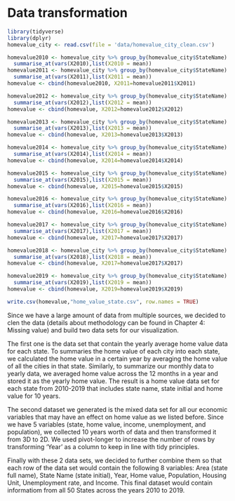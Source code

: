 # Data transformation

```r
library(tidyverse)
library(dplyr)
homevalue_city <- read.csv(file = 'data/homevalue_city_clean.csv')
```


```r
homevalue2010 <- homevalue_city %>% group_by(homevalue_city$StateName) %>% 
  summarise_at(vars(X2010),list(X2010 = mean))
homevalue2011 <- homevalue_city %>% group_by(homevalue_city$StateName) %>% 
  summarise_at(vars(X2011),list(X2011 = mean))
homevalue <- cbind(homevalue2010, X2011=homevalue2011$X2011)

homevalue2012 <- homevalue_city %>% group_by(homevalue_city$StateName) %>% 
  summarise_at(vars(X2012),list(X2012 = mean))
homevalue <- cbind(homevalue, X2012=homevalue2012$X2012)

homevalue2013 <- homevalue_city %>% group_by(homevalue_city$StateName) %>% 
  summarise_at(vars(X2013),list(X2013 = mean))
homevalue <- cbind(homevalue, X2013=homevalue2013$X2013)

homevalue2014 <- homevalue_city %>% group_by(homevalue_city$StateName) %>% 
  summarise_at(vars(X2014),list(X2014 = mean))
homevalue <- cbind(homevalue, X2014=homevalue2014$X2014)

homevalue2015 <- homevalue_city %>% group_by(homevalue_city$StateName) %>% 
  summarise_at(vars(X2015),list(X2015 = mean))
homevalue <- cbind(homevalue, X2015=homevalue2015$X2015)

homevalue2016 <- homevalue_city %>% group_by(homevalue_city$StateName) %>% 
  summarise_at(vars(X2016),list(X2016 = mean))
homevalue <- cbind(homevalue, X2016=homevalue2016$X2016)

homevalue2017 <- homevalue_city %>% group_by(homevalue_city$StateName) %>% 
  summarise_at(vars(X2017),list(X2017 = mean))
homevalue <- cbind(homevalue, X2017=homevalue2017$X2017)

homevalue2018 <- homevalue_city %>% group_by(homevalue_city$StateName) %>% 
  summarise_at(vars(X2018),list(X2018 = mean))
homevalue <- cbind(homevalue, X2017=homevalue2017$X2017)

homevalue2019 <- homevalue_city %>% group_by(homevalue_city$StateName) %>% 
  summarise_at(vars(X2019),list(X2019 = mean))
homevalue <- cbind(homevalue, X2019=homevalue2019$X2019)

write.csv(homevalue,"home_value_state.csv", row.names = TRUE)

```

Since we have a large amount of data from multiple sources, we decided to clen the data (details about methodology can be found in Chapter 4: Missing value) and build two data sets for our visualization. 

The first one is the data set that contain the yearly average home value data for each state. To summaries the home value of each city into each state, we calculated the home value in a certain year by averaging the home value of all the cities in that state. Similarly, to summarize our monthly data to yearly data, we averaged home value across the 12 months in a year and stored it as the yearly home value. The result is a home value data set for each state from 2010-2019 that includes state name, state initial and home value for 10 years.

The second dataset we generated is the mixed data set for all our economic variables that may have an effect on home value as we listed before. Since we have 5 variables (state, home value, income, unemployment, and population), we collected 10 years worth of data and then transformed it from 3D to 2D. We used pivot-longer to increase the number of rows by transforming 'Year' as a column to keep in line with tidy principles. 

Finally with these 2 data sets, we decided to further combine them so that each row of the data set would contain the following 8 variables: Area (state full name), State Name (state initial), Year, Home value, Population, Housing Unit, Unemployment rate, and Income. This final dataset would contain informatiom from all 50 States across the years 2010 to 2019.


